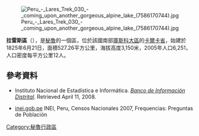 [[Image:Peru_-_Lares_Trek_030_-_coming_upon_another_gorgeous_alpine_lake_(7586170744).jpg|right]]

'''拉雷斯區'''（{{lang-es|Distrito de Lares}}），是[[秘魯|秘魯]]的一個區，位於該國南部[[庫斯科大區|庫斯科大區]]的[[卡爾卡省|卡爾卡省]]，始建於1825年6月21日，面積527.26平方公里，海拔高度3,150米，2005年人口6,251，人口密度每平方公里12人。

==參考資料==
*{{es icon}} Instituto Nacional de Estadística e Informática. ''[https://web.archive.org/web/20080423164200/http://desa.inei.gob.pe/mapas/bid/ Banco de Información Distrital]''. Retrieved April 11, 2008.
*[https://web.archive.org/web/20130127005551/http://iinei.inei.gob.pe/iinei/RedatamCpv2007.asp?id=ResultadosCensales%3Fori%3DC inei.gob.pe] INEI, Peru, Censos Nacionales 2007, Frequencias: Preguntas de Población

{{Peru-geo-stub}}
[[Category:秘魯行政區|Category:秘魯行政區]]